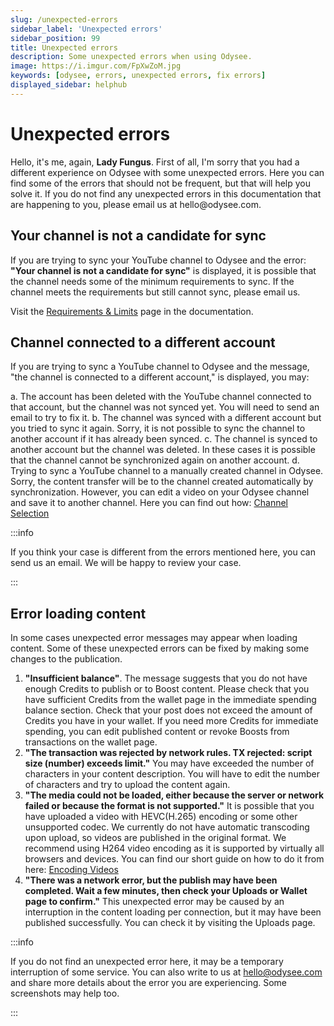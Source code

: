 ```yaml
---
slug: /unexpected-errors
sidebar_label: 'Unexpected errors'
sidebar_position: 99
title: Unexpected errors
description: Some unexpected errors when using Odysee.
image: https://i.imgur.com/FpXwZoM.jpg
keywords: [odysee, errors, unexpected errors, fix errors]
displayed_sidebar: helphub
---
```


# Unexpected errors


<FungusCard size="12">
	Hello, it's me, again, <b>Lady Fungus</b>. First of all, I'm sorry that you had a different experience on Odysee with some unexpected errors. Here you can find some of the errors that should not be frequent, but that will help you solve it. If you do not find any unexpected errors in this documentation that are happening to you, please email us at hello@odysee.com.
</FungusCard>

## Your channel is not a candidate for sync

If you are trying to sync your YouTube channel to Odysee and the error: <b>"Your channel is not a candidate for sync"</b> is displayed, it is possible that the channel needs some of the minimum requirements to sync. If the channel meets the requirements but still cannot sync, please email us.

Visit the [Requirements & Limits](https://help.odysee.tv/category-syncprogram/) page in the documentation.

## Channel connected to a different account

If you are trying to sync a YouTube channel to Odysee and the message, "the channel is connected to a different account," is displayed, you may:

a. The account has been deleted with the YouTube channel connected to that account, but the channel was not synced yet. You will need to send an email to try to fix it.
b. The channel was synced with a different account but you tried to sync it again. Sorry, it is not possible to sync the channel to another account if it has already been synced.
c. The channel is synced to another account but the channel was deleted. In these cases it is possible that the channel cannot be synchronized again on another account.
d. Trying to sync a YouTube channel to a manually created channel in Odysee. Sorry, the content transfer will be to the channel created automatically by synchronization. However, you can edit a video on your Odysee channel and save it to another channel. Here you can find out how: [Channel Selection](https://help.odysee.tv/category-uploading/category-fileuploads/settings/)

:::info

If you think your case is different from the errors mentioned here, you can send us an email. We will be happy to review your case.

:::

## Error loading content

In some cases unexpected error messages may appear when loading content. Some of these unexpected errors can be fixed by making some changes to the publication.

1. <b>"Insufficient balance"</b>. The message suggests that you do not have enough Credits to publish or to Boost content. Please check that you have sufficient Credits from the wallet page in the immediate spending balance section. Check that your post does not exceed the amount of Credits you have in your wallet. If you need more Credits for immediate spending, you can edit published content or revoke Boosts from transactions on the wallet page.
2. <b>"The transaction was rejected by network rules. TX rejected: script size (number) exceeds limit."</b> You may have exceeded the number of characters in your content description. You will have to edit the number of characters and try to upload the content again.
3. <b>"The media could not be loaded, either because the server or network failed or because the format is not supported."</b> It is possible that you have uploaded a video with HEVC(H.265) encoding or some other unsupported codec. We currently do not have automatic transcoding upon upload, so videos are published in the original format. We recommend using H264 video encoding as it is supported by virtually all browsers and devices. You can find our short guide on how to do it from here: [Encoding Videos](https://help.odysee.tv/category-uploading/category-fileuploads/encoding/)
4. <b>"There was a network error, but the publish may have been completed. Wait a few minutes, then check your Uploads or Wallet page to confirm."</b> This unexpected error may be caused by an interruption in the content loading per connection, but it may have been published successfully. You can check it by visiting the Uploads page.

:::info

If you do not find an unexpected error here, it may be a temporary interruption of some service. You can also write to us at hello@odysee.com and share more details about the error you are experiencing. Some screenshots may help too.

:::